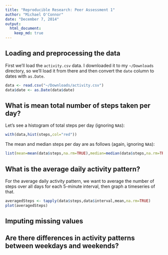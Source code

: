 ```yaml
---
title: "Reproducible Research: Peer Assessment 1"
author: "Michael O'Connor"
date: "December 7, 2014"
output:
  html_document:
    keep_md: true
---
```


## Loading and preprocessing the data

First we'll load the `activity.csv` data.  I downloaded it to my
`~/Downloads` directory, so we'll load it from there and then convert
the `date` column to dates with `as.Date`.

```r
data <- read.csv("~/Downloads/activity.csv")
data$date <- as.Date(data$date)
```

## What is mean total number of steps taken per day?

Let's see a histogram of total steps per day (ignoring `NA`s):

```r
with(data,hist(steps,col="red"))
```

The mean and median steps per day are as follows (again, ignoring
`NA`s):

```r
list(mean=mean(data$steps,na.rm=TRUE),median=median(data$steps,na.rm=TRUE))
```

## What is the average daily activity pattern?

For the average daily activity pattern, we want to average the number
of steps over all days for each 5-minute interval, then graph a
timeseries of that.

```r
averagedSteps <- tapply(data$steps,data$interval,mean,na.rm=TRUE)
plot(averagedSteps)
```


## Imputing missing values



## Are there differences in activity patterns between weekdays and weekends?
